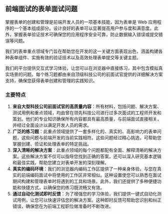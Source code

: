 ## 前端面试的表单面试问题

掌握表单的创建和管理是前端开发人员的一项基本技能，因为表单是 Web 应用程序的一个基本组成部分。设计良好的表单可以显著提高用户参与度和满意度。此外，掌握表单验证技术可确保您的应用程序安全可靠，防止数据输入错误或提交错误等问题。

我们的表单重点领域专门旨在帮助您在开发的这一关键方面表现出色，涵盖构建各种表单组件、实施有效的验证技术以及高效处理表单提交等关键主题。

我们的平台提供交互式学习体验，让您可以在浏览器中直接练习，其中包含模拟真实场景的问题。每个练习题都由来自顶级科技公司的前面试官提供的详细解决方案支持，确保您获得表单创建和管理的实践知识。

### 主要特点

1. **来自大型科技公司前面试官的高质量内容**：所有材料，包括问题、解决方案、测试用例和重点领域，均由曾在领先科技公司进行过多次面试的工程师开发和策划。他们的专业知识确保所有内容都具有最高质量，与前端面试直接相关，并经过全面设计以满足开发人员的需求。
2. **广泛的练习题**：此重点领域提供了一套多样化的、真实的、高影响力的表单问题，这些问题与前端开发的当前实践相符。这些问题经过精心挑选，可帮助您掌握创建、验证和处理表单的特定挑战。
3. **深入清晰的解决方案**：此重点领域的每个问题都配有全面、解释清晰的解决方案。这些解决方案不仅可以指导您找到正确的答案，还可以深入研究基本逻辑和最佳实践，帮助您建立对表单开发的深刻理解。
4. **真实的编码环境**：我们的浏览器内编码工作区提供了一种亲身体验，与您在真实的前端编码面试中将使用的工作区非常相似。这种设置使您可以熟悉在面试期间构建和管理表单时将遇到的工具和场景。此外，我们还提供了多种便捷功能和快捷方式，以确保您的练习既流畅又有效。
5. **通过自动化测试即时反馈**：为了增强您的学习体验，我们提供一键式自动化测试用例，让您可以快速评估您的解决方案。这种即时反馈可帮助您识别和纠正错误，确保您在为前端工程职位做准备时不断改进。

